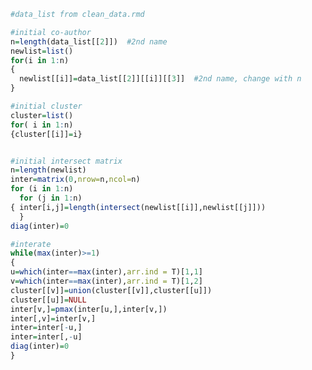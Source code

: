 

```r
#data_list from clean_data.rmd

#initial co-author 
n=length(data_list[[2]])  #2nd name
newlist=list()
for(i in 1:n)
{
  newlist[[i]]=data_list[[2]][[i]][[3]]  #2nd name, change with n
}

#initial cluster
cluster=list()
for( i in 1:n)
{cluster[[i]]=i}


#initial intersect matrix
n=length(newlist)
inter=matrix(0,nrow=n,ncol=n)
for (i in 1:n)
  for (j in 1:n)
{ inter[i,j]=length(intersect(newlist[[i]],newlist[[j]]))
  }
diag(inter)=0

#interate
while(max(inter)>=1)
{
u=which(inter==max(inter),arr.ind = T)[1,1]
v=which(inter==max(inter),arr.ind = T)[1,2]
cluster[[v]]=union(cluster[[v]],cluster[[u]])
cluster[[u]]=NULL
inter[v,]=pmax(inter[u,],inter[v,])
inter[,v]=inter[v,]
inter=inter[-u,]
inter=inter[,-u]
diag(inter)=0
}
```


